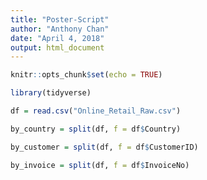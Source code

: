 ```yaml
---
title: "Poster-Script"
author: "Anthony Chan"
date: "April 4, 2018"
output: html_document
---
```


```r
knitr::opts_chunk$set(echo = TRUE)
```

```r
library(tidyverse)
```

```r
df = read.csv("Online_Retail_Raw.csv")
```

```r
by_country = split(df, f = df$Country)

by_customer = split(df, f = df$CustomerID)

by_invoice = split(df, f = df$InvoiceNo)
```